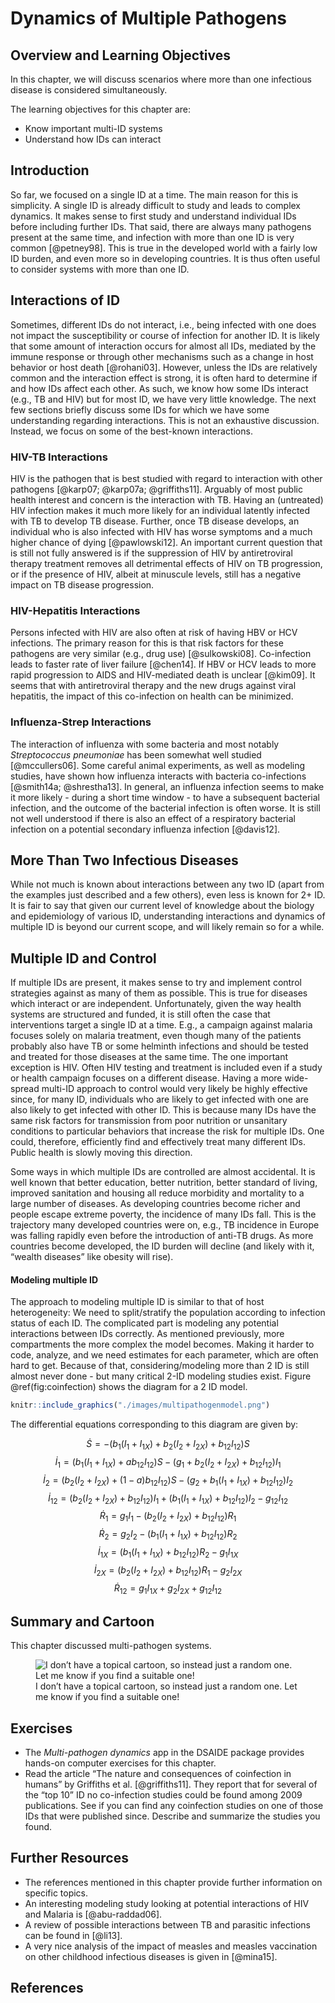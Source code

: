 # Dynamics of Multiple Pathogens

## Overview and Learning Objectives
In this chapter, we will discuss scenarios where more than one infectious disease is considered simultaneously.

The learning objectives for this chapter are:

* Know important multi-ID systems
* Understand how IDs can interact


## Introduction
So far, we focused on a single ID at a time. The main reason for this is simplicity. A single ID is already difficult to study and leads to complex dynamics. It makes sense to first study and understand individual IDs before including further IDs. That said, there are always many pathogens present at the same time, and infection with more than one ID is very common [@petney98]. This is true in the developed world with a fairly low ID burden, and even more so in developing countries. It is thus often useful to consider systems with more than one ID.


## Interactions of ID
Sometimes, different IDs do not interact, i.e., being infected with one does not impact the susceptibility or course of infection for another ID. It is likely that some amount of interaction occurs for almost all IDs, mediated by the immune response or through other mechanisms such as a change in host behavior or host death [@rohani03]. However, unless the IDs are relatively common and the interaction effect is strong, it is often hard to determine if and how IDs affect each other. As such, we know how some IDs interact (e.g., TB and HIV) but for most ID, we have very little knowledge. The next few sections briefly discuss some IDs for which we have some understanding regarding interactions. This is not an exhaustive discussion. Instead, we focus on some of the best-known interactions.


### HIV-TB Interactions
HIV is the pathogen that is best studied with regard to interaction with other pathogens [@karp07; @karp07a; @griffiths11]. Arguably of most public health interest and concern is the interaction with TB. Having an (untreated) HIV infection makes it much more likely for an individual latently infected with TB to develop TB disease. Further, once TB disease develops, an individual who is also infected with HIV has worse symptoms and a much higher chance of dying [@pawlowski12]. An important current question that is still not fully answered is if the suppression of HIV by antiretroviral therapy treatment removes all detrimental effects of HIV on TB progression, or if the presence of HIV, albeit at minuscule levels, still has a negative impact on TB disease progression.

### HIV-Hepatitis Interactions
Persons infected with HIV are also often at risk of having HBV or HCV infections. The primary reason for this is that risk factors for these pathogens are very similar (e.g., drug use) [@sulkowski08]. Co-infection leads to faster rate of liver failure [@chen14]. If HBV or HCV leads to more rapid progression to AIDS and HIV-mediated death is unclear [@kim09]. It seems that with antiretroviral therapy and the new drugs against viral hepatitis, the impact of this co-infection on health can be minimized.    

### Influenza-Strep Interactions
The interaction of influenza with some bacteria and most notably _Streptococcus pneumoniae_ has been somewhat well studied [@mccullers06]. Some careful animal experiments, as well as modeling studies,  have shown how influenza interacts with bacteria co-infections [@smith14a; @shrestha13]. In general, an influenza infection seems to make it more likely - during a short time window - to have a subsequent bacterial infection, and the outcome of the bacterial infection is often worse. It is still not well understood if there is also an effect of a respiratory bacterial infection on a potential secondary influenza infection [@davis12].


## More Than Two Infectious Diseases
While not much is known about interactions between any two ID (apart from the examples just described and a few others), even less is known for 2+ ID. It is fair to say that given our current level of knowledge about the biology and epidemiology of various ID, understanding interactions and dynamics of multiple ID is beyond our current scope, and will likely remain so for a while.


## Multiple ID and Control
If multiple IDs are present, it makes sense to try and implement control strategies against as many of them as possible. This is true for diseases which interact or are independent. Unfortunately, given the way health systems are structured and funded, it is still often the case that interventions target a single ID at a time. E.g., a campaign against malaria focuses solely on malaria treatment, even though many of the patients probably also have TB or some helminth infections and should be tested and treated for those diseases at the same time. The one important exception is HIV. Often HIV testing and treatment is included even if a study or health campaign focuses on a different disease. Having a more wide-spread multi-ID approach to control would very likely be highly effective since, for many ID, individuals who are likely to get infected with one are also likely to get infected with other ID. This is because many IDs have the same risk factors for transmission from poor nutrition or unsanitary conditions to particular behaviors that increase the risk for multiple IDs. One could, therefore, efficiently find and effectively treat many different IDs. Public health is slowly moving this direction.

Some ways in which multiple IDs are controlled are almost accidental. It is well known that better education, better nutrition, better standard of living, improved sanitation and housing all reduce morbidity and mortality to a large number of diseases. As developing countries become richer and people escape extreme poverty, the incidence of many IDs fall. This is the trajectory many developed countries were on, e.g., TB incidence in Europe was falling rapidly even before the introduction of anti-TB drugs. As more countries become developed, the ID burden will decline (and likely with it, "wealth diseases" like obesity will rise).


#### Modeling multiple ID {#myadvancedbox}
The approach to modeling multiple ID is similar to that of host heterogeneity: We need to split/stratify the population according to infection status of each ID. The complicated part is modeling any potential interactions between IDs correctly.
As mentioned previously, more compartments the more complex the model becomes. Making it harder to code,  analyze, and we need estimates for each parameter, which are often hard to get. Because of that, considering/modeling more than 2 ID is still almost never done - but many critical 2-ID modeling studies exist. Figure \@ref(fig:coinfection) shows the diagram for a 2 ID model. 

```r
knitr::include_graphics("./images/multipathogenmodel.png")
```

The differential equations corresponding to this diagram are given by:

$$\dot S =  -  (b_{1} (I_1+I_{1X}) + b_{2} (I_2+I_{2X}) + b_{12}I_{12}) S  $$ 
$$\dot I_1 =   (b_{1} (I_1+I_{1X}) + ab_{12} I_{12})S - (g_1  + b_{2} (I_2+I_{2X})  + b_{12}  I_{12}) I_1$$ 
$$\dot I_2 =   (b_{2} (I_2+I_{2X}) +  (1-a) b_{12} I_{12})S - (g_2 + b_{1}(I_1 + I_{1X}) + b_{12} I_{12}) I_2$$ 
$$\dot I_{12} = (b_{2} (I_2+I_{2X})  + b_{12}  I_{12}) I_1 + (b_{1}(I_1 + I_{1X}) + b_{12} I_{12}) I_2  - g_{12} I_{12}$$ 
$$\dot R_1 = g_1 I_1 - (b_2 (I_2 + I_{2X}) + b_{12}  I_{12}) R_1$$
$$\dot R_2 = g_2 I_2 - (b_1 (I_1 + I_{1X}) + b_{12}  I_{12}) R_2$$
$$\dot I_{1X} = (b_1 (I_1 + I_{1X}) + b_{12}  I_{12}) R_2 - g_{1} I_{1X}$$
$$\dot I_{2X} = (b_2 (I_2 + I_{2X}) + b_{12}  I_{12}) R_1 - g_{2} I_{2X}$$
$$\dot R_{12} = g_{1} I_{1X} + g_{2} I_{2X} + g_{12} I_{12} $$


## Summary and Cartoon
This chapter discussed multi-pathogen systems. 


![I don't have a topical cartoon, so instead just a random one. Let me know if you find a suitable one!](./images/xkcd-sick_day.png)

## Exercises
* The _Multi-pathogen dynamics_ app in the DSAIDE package provides hands-on computer exercises for this chapter.
* Read the article "The nature and consequences of coinfection in humans" by Griffiths et al. [@griffiths11]. They report that for several of the "top 10" ID no co-infection studies could be found among 2009 publications. See if you can find any coinfection studies on one of those IDs that were published since. Describe and summarize the studies you found.


## Further Resources
* The references mentioned in this chapter provide further information on specific topics.
* An interesting modeling study looking at potential interactions of HIV and Malaria is [@abu-raddad06].
* A review of possible interactions between TB and parasitic infections can be found in [@li13].
* A very nice analysis of the impact of measles and measles vaccination on other childhood infectious diseases is given in [@mina15]. 


## References